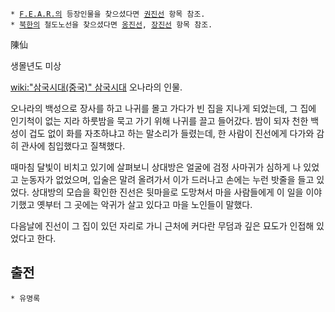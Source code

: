 * [[F.E.A.R.]]의 등장인물을 찾으셨다면 [[권진선]] 항목 참조.
 * [[북한]]의 철도노선을 찾으셨다면 [[옹진선]], [[장진선]] 항목 참조.

陳仙

생몰년도 미상

[[wiki:"삼국시대(중국)" 삼국시대]] 오나라의 인물.

오나라의 백성으로 장사를 하고 나귀를 몰고 가다가 빈 집을 지나게 되었는데, 그 집에 인기척이 없는 지라 하룻밤을 묵고 가기 위해 나귀를 끌고 들어갔다. 밤이 되자 천한 백성이 겁도 없이 화를 자초하냐고 하는 말소리가 들렸는데, 한 사람이 진선에게 다가와 감히 관사에 침입했다고 질책했다.

때마침 달빛이 비치고 있기에 살펴보니 상대방은 얼굴에 검정 사마귀가 심하게 나 있었고 눈동자가 없었으며, 입술은 말려 올려가서 이가 드러나고 손에는 누런 밧줄을 들고 있었다. 상대방의 모습을 확인한 진선은 뒷마을로 도망쳐서 마을 사람들에게 이 일을 이야기했고 옛부터 그 곳에는 악귀가 살고 있다고 마을 노인들이 말했다.

다음날에 진선이 그 집이 있던 자리로 가니 근처에 커다란 무덤과 깊은 묘도가 인접해 있었다고 한다.

== 출전 ==
 * 유명록
